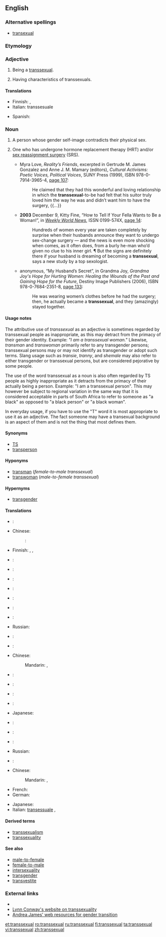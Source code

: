 ==English==

===Alternative spellings===
* [[transexual]]

===Etymology===
{{prefix|trans|sexual}}

===Adjective===
{{en-adj}}

# {{context|of a person}} Being a [[#Noun|transsexual]].
# {{rfv-sense}} Having characteristics of transsexuals.

====Translations====
{{trans-top|being a transsexual}}
{{trans-mid}}
{{trans-bottom}}

{{trans-top|having characteristics of transsexuals}}
* Finnish: {{t|fi|transseksuaalinen}},  {{t|fi|transsukupuolinen}}
* Italian: transsesuale
{{trans-mid}}
* Spanish: {{t|es|transexual}}
{{trans-bottom}}

===Noun===
{{en-noun}}

# A person whose gender self-image contradicts their physical sex.
# {{rfv-sense|many transsexuals get these treatments, but do tey really define a transsexual?}} {{medicine}} One who has undergone hormone replacement therapy (HRT) and/or [[sex reassignment surgery]] (SRS).
#* {{ante|1998}} Myra Love, ''Reality’s Friends'', excerpted in Gertrude M. James Gonzalez and Anne J. M. Mamary (editors), ''Cultural Activisms: Poetic Voices, Political Voices'', SUNY Press (1999), ISBN 978-0-7914-3965-4, [http://books.google.com/books?id=BDboCztcUoIC&pg=PA107&dq=transsexual page 107]:
#*: He claimed that they had this wonderful and loving relationship in which the '''transsexual'''-to-be had felt that his suitor truly loved him the way he was and didn’t want him to have the surgery, {{...}}
#* '''2003''' December 9, Kitty Fine, “How to Tell If Your Fella Wants to Be a Woman!”, in ''[[w:Weekly World News|Weekly World News]]'', ISSN 0199-574X, [http://books.google.com/books?id=KPMDAAAAMBAJ&pg=PA14&dq=transsexual page 14]:
#*: Hundreds of women every year are taken completely by surprise when their husbands announce they want to undergo sex-change surgery — and the news is even more shocking when comes, as it often does, from a burly he-man who’d given no clue to his inner girl. ¶ But the signs are definitely there if your husband is dreaming of becoming a '''transsexual''', says a new study by a top sexologist.
#* {{ante|2006}} anonymous, “My Husband’s Secret”, in Grandma Joy, ''Grandma Joy's Hope for Hurting Women: Healing the Wounds of the Past and Gaining Hope for the Future'', Destiny Image Publishers (2006), ISBN 978-0-7684-2351-8, [http://books.google.com/books?id=sitDp-3kf6wC&pg=PA133&dq=transsexual page 133]:
#*: He was wearing women’s clothes before he had the surgery; then, he actually became a '''transsexual''', and they (amazingly) stayed together.

====Usage notes====
{{unreferenced}}
The attributive use of ''transsexual'' as an adjective is sometimes regarded by transsexual people as inappropriate, as this may detract from the primacy of their gender identity. Example: ''"I am a transsexual woman."'' Likewise, ''transman'' and ''transwoman'' primarily refer to any transgender persons; transsexual persons may or may not identify as transgender or adopt such terms.  Slang usage such as ''transie'', ''tranny'', and ''shemale'' may also refer to either transgender or transsexual persons, but are considered pejorative by some people.

The use of the word transsexual as a noun is also often regarded by TS people as highly inappropriate as it detracts from the primacy of their actually being a person.
Example: "I am a transsexual person". This may however be subject to regional variation in the same way that it is considered acceptable in parts of South Africa to refer to someone as "a black" as opposed to "a black person" or "a black woman".

In everyday usage, if you have to use the "T" word it is most appropriate to use it as an adjective. The fact someone may have a transexual background is an aspect of them and is not the thing that most defines them.

====Synonyms====
* [[TS]]
* [[transperson]]

====Hyponyms====
* [[transman]] (''female-to-male transsexual'')
* [[transwoman]]  (''male-to-female transsexual'')

====Hypernyms====
* [[transgender]]

====Translations====
{{trans-top|self-image}}
* {{trreq|Arabic}}:
* Chinese:
*: {{trreq|Mandarin}}:
* Finnish: {{t|fi|transseksuaali}}, {{t|fi|transsukupuolinen}}, {{t|fi|transu}}
* {{trreq|French}}:
* {{trreq|German}}:
* {{trreq|Italian}}:
{{trans-mid}}
* {{trreq|Japanese}}:
* {{trreq|Korean}}:
* {{trreq|Polish}}:
* {{trreq|Portuguese}}:
* Russian: {{t|ru|транссексуал|m|tr=transseksuál|sc=Cyrl}}
* {{trreq|Spanish}}:
{{trans-bottom}}

{{trans-top|medicine}}
*{{trreq|Arabic}}:
* Chinese:
*: Mandarin: {{t|zh|變性者|sc=Hani}}, {{t|zh|变性者|tr=biànxìngzhě|sc=Hani}}
* {{trreq|Finnish}}:
* {{trreq|French}}:
* {{trreq|German}}:
* {{trreq|Italian}}:
{{trans-mid}}
* Japanese: {{t|ja|性転換者|tr=せいてんかん しゃ, seitenkansha|sc=Jpan}}
* {{trreq|Korean}}:
* {{trreq|Polish}}:
* {{trreq|Portuguese}}:
* Russian: {{t|ru|транссексуал|m|tr=transseksuál|sc=Cyrl}}
* {{trreq|Spanish}}:
{{trans-bottom}}

{{checktrans-top}}
* Chinese:
*: Mandarin: {{t|zh|變性者|sc=Hani}}, {{t|zh|变性者|tr=biànxìngzhě|sc=Hani}}
* French: {{t|fr|transsexuel|m}}
* German: {{t|de|Transsexuell|m}}
{{trans-mid}}
* Japanese: {{t|ja|性転換者|tr=せいてんかん しゃ, seitenkansha|sc=Jpan}}
* Italian: [[transessuale]] {{m}},{{f}}
{{trans-bottom}}

====Derived terms====
* [[transsexualism]]
* [[transsexuality]]

====See also====
* [[male-to-female]]
* [[female-to-male]]
* [[intersexuality]]
* [[transgender]]
* [[transvestite]]

===External links===
* {{projectlink|pedia|Transsexualism}}
* [http://ai.eecs.umich.edu/people/conway/conway.html Lynn Conway's website on transsexuality]
* [http://www.tsroadmap.com Andrea James' web resources for gender transition]

[[et:transsexual]]
[[ro:transsexual]]
[[ru:transsexual]]
[[fi:transsexual]]
[[ta:transsexual]]
[[vi:transsexual]]
[[zh:transsexual]]